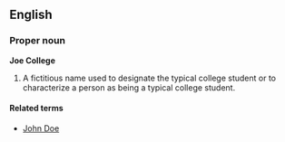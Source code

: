 ==English==

===Proper noun===
'''Joe College'''

# {{context|informal}} A fictitious name used to designate the typical college student or to characterize a person as being a typical college student.

====Related terms====
* [[John Doe]]